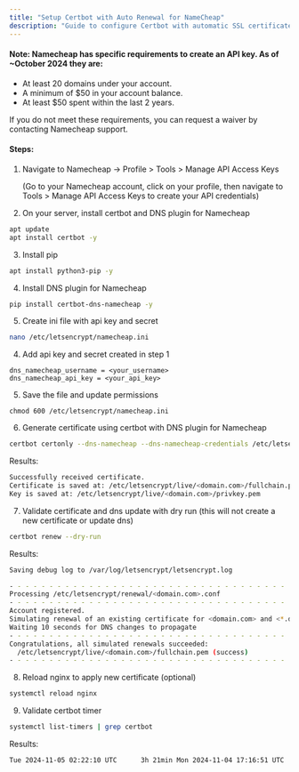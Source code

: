 ```yaml
---
title: "Setup Certbot with Auto Renewal for NameCheap"
description: "Guide to configure Certbot with automatic SSL certificate renewal using NameCheap DNS API for AR.IO Gateway"
---
```


#### Note: Namecheap has specific requirements to create an API key. As of ~October 2024 they are:

- At least 20 domains under your account.
- A minimum of $50 in your account balance.
- At least $50 spent within the last 2 years.

If you do not meet these requirements, you can request a waiver by contacting Namecheap support.

#### Steps:

1. Navigate to Namecheap -> Profile > Tools > Manage API Access Keys

   (Go to your Namecheap account, click on your profile, then navigate to Tools > Manage API Access Keys to create your API credentials)


2. On your server, install certbot and DNS plugin for Namecheap

```bash
apt update
apt install certbot -y
```

3. Install pip

```bash
apt install python3-pip -y
```

4. Install DNS plugin for Namecheap

```bash
pip install certbot-dns-namecheap -y
```

5. Create ini file with api key and secret

```bash
nano /etc/letsencrypt/namecheap.ini
```

4. Add api key and secret created in step 1

```
dns_namecheap_username = <your_username>
dns_namecheap_api_key = <your_api_key>
```

5. Save the file and update permissions

```
chmod 600 /etc/letsencrypt/namecheap.ini
```

6. Generate certificate using certbot with DNS plugin for Namecheap

```bash
certbot certonly --dns-namecheap --dns-namecheap-credentials /etc/letsencrypt/namecheap.ini -d <domain.com> -d <\*.domain.com>
```

Results:

```bash
Successfully received certificate.
Certificate is saved at: /etc/letsencrypt/live/<domain.com>/fullchain.pem
Key is saved at: /etc/letsencrypt/live/<domain.com>/privkey.pem
```

7. Validate certificate and dns update with dry run (this will not create a new certificate or update dns)

```bash
certbot renew --dry-run
```

Results:

```bash
Saving debug log to /var/log/letsencrypt/letsencrypt.log

- - - - - - - - - - - - - - - - - - - - - - - - - - - - - - - - - - - - - - - -
Processing /etc/letsencrypt/renewal/<domain.com>.conf
- - - - - - - - - - - - - - - - - - - - - - - - - - - - - - - - - - - - - - - -
Account registered.
Simulating renewal of an existing certificate for <domain.com> and <*.domain.com>
Waiting 10 seconds for DNS changes to propagate
- - - - - - - - - - - - - - - - - - - - - - - - - - - - - - - - - - - - - - - -
Congratulations, all simulated renewals succeeded:
  /etc/letsencrypt/live/<domain.com>/fullchain.pem (success)
- - - - - - - - - - - - - - - - - - - - - - - - - - - - - - - - - - - - - - - -
```

8. Reload nginx to apply new certificate (optional)

```bash
systemctl reload nginx
```

9. Validate certbot timer

```bash
systemctl list-timers | grep certbot
```

Results:

```bash
Tue 2024-11-05 02:22:10 UTC      3h 21min Mon 2024-11-04 17:16:51 UTC  5h 43min ago certbot.timer                  certbot.service
```
